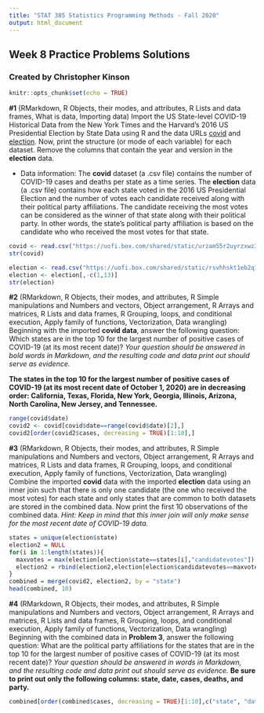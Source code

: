 ---
title: "STAT 385 Statistics Programming Methods - Fall 2020"
output: html_document
---
## Week 8 Practice Problems Solutions
### Created by Christopher Kinson

```{r setup, include=FALSE}
knitr::opts_chunk$set(echo = TRUE)
```

**#1** (RMarkdown, R Objects, their modes, and attributes, R Lists and data frames, What is data, Importing data) Import the US State-level COVID-19 Historical Data from the New York Times and the Harvard's 2016 US Presidential Election by State Data using R and the data URLs [covid](https://uofi.box.com/shared/static/urzam55r2uyrzxwz34gf3i2jujviqbma.csv) and [election](https://uofi.box.com/shared/static/rsvhhskt1eb2q18od1wjscgs6646g93t.csv). Now, print the structure (or mode of each variable) for each dataset. Remove the columns that contain the year and version in the **election** data.

- Data information: The **covid** dataset (a .csv file) contains the number of COVID-19 cases and deaths per state as a time series. The **election** data (a .csv file) contains how each state voted in the 2016 US Presidential Election and the number of votes each candidate received along with their political party affiliations. The candidate receiving the most votes can be considered as the winner of that state along with their political party. In other words, the state's political party affiliation is based on the candidate who who received the most votes for that state.

```{r prob1}
covid <- read.csv("https://uofi.box.com/shared/static/urzam55r2uyrzxwz34gf3i2jujviqbma.csv")
str(covid)

election <- read.csv("https://uofi.box.com/shared/static/rsvhhskt1eb2q18od1wjscgs6646g93t.csv")
election <- election[,-c(1,13)]
str(election)
```


**#2** (RMarkdown, R Objects, their modes, and attributes, R Simple manipulations and Numbers and vectors, Object arrangement, R Arrays and matrices, R Lists and data frames, R Grouping, loops, and conditional execution, Apply family of functions, Vectorization, Data wrangling) Beginning with the imported **covid data**, answer the following question: Which states are in the top 10 for the largest number of positive cases of COVID-19 (at its most recent date)? *Your question should be answered in bold words in Markdown, and the resulting code and data print out should serve as evidence.*

**The states in the top 10 for the largest number of positive cases of COVID-19 (at its most recent date of October 1, 2020) are in decreasing order: California, Texas, Florida, New York, Georgia, Illinois, Arizona, North Carolina, New Jersey, and Tennessee.**
```{r prob2}
range(covid$date)
covid2 <- covid[covid$date==range(covid$date)[2],]
covid2[order(covid2$cases, decreasing = TRUE)[1:10],]
```


**#3** (RMarkdown, R Objects, their modes, and attributes, R Simple manipulations and Numbers and vectors, Object arrangement, R Arrays and matrices, R Lists and data frames, R Grouping, loops, and conditional execution, Apply family of functions, Vectorization, Data wrangling) Combine the imported **covid** data with the imported **election** data using an inner join such that there is only one candidate (the one who received the most votes) for each state and only states that are common to both datasets are stored in the combined data. Now print the first 10 observations of the combined data. *Hint: Keep in mind that this inner join will only make sense for the most recent date of COVID-19 data.*

```{r prob3}
states = unique(election$state)
election2 = NULL
for(i in 1:length(states)){
  maxvotes = max(election[election$state==states[i],"candidatevotes"])
  election2 = rbind(election2,election[election$candidatevotes==maxvotes, ])
}
combined = merge(covid2, election2, by = "state")  
head(combined, 10)
```


**#4** (RMarkdown, R Objects, their modes, and attributes, R Simple manipulations and Numbers and vectors, Object arrangement, R Arrays and matrices, R Lists and data frames, R Grouping, loops, and conditional execution, Apply family of functions, Vectorization, Data wrangling) Beginning with the combined data in **Problem 3**, answer the following question: What are the political party affiliations for the states that are in the top 10 for the largest number of positive cases of COVID-19 (at its most recent date)? *Your question should be answered in words in Markdown, and the resulting code and data print out should serve as evidence.* **Be sure to print out only the following columns: state, date, cases, deaths, and party.**

```{r prob4}
combined[order(combined$cases, decreasing = TRUE)[1:10],c("state", "date", "cases", "deaths", "party")]
```
